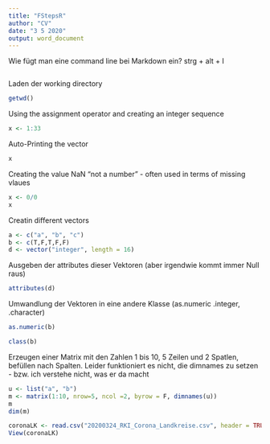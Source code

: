 ```yaml
---
title: "FStepsR"
author: "CV"
date: "3 5 2020"
output: word_document
---
```


Wie fügt man eine command line bei Markdown ein? 
strg + alt + I 

```r

```

Laden der working directory 
```r
getwd()
```


Using the assignment operator and creating an integer sequence
```r
x <- 1:33
```

Auto-Printing the vector 
```r
x
```

Creating the value NaN "not a number" - often used in terms of missing vlaues
```r
x <- 0/0
x
```

Creatin different vectors
```r
a <- c("a", "b", "c")
b <- c(T,F,T,F,F)
d <- vector("integer", length = 16)
```

Ausgeben der attributes dieser Vektoren (aber irgendwie kommt immer Null raus)
```r
attributes(d)
```

Umwandlung der Vektoren in eine andere Klasse (as.numeric .integer, .character)
```r
as.numeric(b)
```

```r
class(b)
```

Erzeugen einer Matrix
mit den Zahlen 1 bis 10, 5 Zeilen und 2 Spatlen, befüllen nach Spalten. Leider funktioniert es nicht, die dimnames zu setzen - bzw. ich verstehe nicht, was er da macht  
```r
u <- list("a", "b")
m <- matrix(1:10, nrow=5, ncol =2, byrow = F, dimnames(u))
m
dim(m)
```


```r
coronaLK <- read.csv("20200324_RKI_Corona_Landkreise.csv", header = TRUE, nrows = 413)
View(coronaLK)
```

